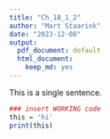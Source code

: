 ```yaml
---
title: "Ch_18_1_2"
author: "Mart Staarink"
date: "2023-12-08"
output:
  pdf_document: default
  html_document:
    keep_md: yes
---
```


This is a single sentence.

```r
### insert WORKING code
this = 'hi'
print(this)
```

